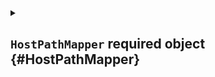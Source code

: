 


<details className="config-field" data-expandable="true">
<summary>

## `HostPathMapper` <span className="config-field-required" data-required="true">required</span> <span className="config-field-type">object</span> <span className="config-field-default"></span> <span className="config-field-enum"></span> {#HostPathMapper}



</summary>




<details className="config-field" data-expandable="false" open>
<summary>

### `enabled` <span className="config-field-required" data-required="false">required</span> <span className="config-field-type">boolean</span> <span className="config-field-default">true</span> <span className="config-field-enum"></span> {#HostPathMapper-enabled}

Enabled specifies if the host path mapper will be used

</summary>



</details>



<details className="config-field" data-expandable="false" open>
<summary>

### `central` <span className="config-field-required" data-required="false">required</span> <span className="config-field-type">boolean</span> <span className="config-field-default">true</span> <span className="config-field-enum"></span> {#HostPathMapper-central}

Central specifies if the central host path mapper will be used

</summary>



</details>


</details>
